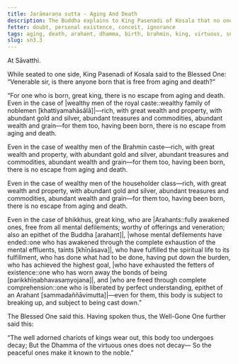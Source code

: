 ```yaml
---
title: Jarāmaraṇa sutta - Aging And Death
description: The Buddha explains to King Pasenadi of Kosala that no one, regardless of their wealth or status, is free from aging and death. Even arahants, who have attained the ultimate goal, are subject to the breaking up of this body.
fetter: doubt, personal existence, conceit, ignorance
tags: aging, death, arahant, dhamma, birth, brahmin, king, virtuous, sn, sn1-11, sn3
slug: sn3.3
---
```


At Sāvatthi.

While seated to one side, King Pasenadi of Kosala said to the Blessed One: “Venerable sir, is there anyone born that is free from aging and death?”

“For one who is born, great king, there is no escape from aging and death. Even in the case of |wealthy men of the royal caste::wealthy family of noblemen [khattiyamahāsālā]|—rich, with great wealth and property, with abundant gold and silver, abundant treasures and commodities, abundant wealth and grain—for them too, having been born, there is no escape from aging and death.

Even in the case of wealthy men of the Brahmin caste—rich, with great wealth and property, with abundant gold and silver, abundant treasures and commodities, abundant wealth and grain—for them too, having been born, there is no escape from aging and death.

Even in the case of wealthy men of the householder class—rich, with great wealth and property, with abundant gold and silver, abundant treasures and commodities, abundant wealth and grain—for them too, having been born, there is no escape from aging and death.

Even in the case of bhikkhus, great king, who are |Arahants::fully awakened ones, free from all mental defilements; worthy of offerings and veneration; also an epithet of the Buddha [arahant]|, |whose mental defilements have ended::one who has awakened through the complete exhaustion of the mental effluents, taints [khīṇāsava]|, who have fulfilled the spiritual life to its fulfillment, who has done what had to be done, having put down the burden, who has achieved the highest goal, |who have exhausted the fetters of existence::one who has worn away the bonds of being [parikkhīṇabhavasaṃyojana]|, and |who are freed through complete comprehension::one who is liberated by perfect understanding, epithet of an Arahant [sammadaññāvimutta]|—even for them, this body is subject to breaking up, and subject to being cast down.”

The Blessed One said this. Having spoken thus, the Well-Gone One further said this:

“The well adorned chariots of kings wear out,
this body too undergoes decay;
But the Dhamma of the virtuous ones does not decay—
So the peaceful ones make it known to the noble.”